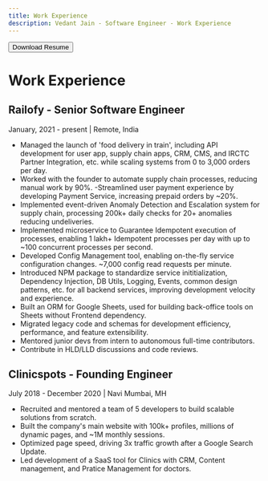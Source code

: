 ```yaml
---
title: Work Experience
description: Vedant Jain - Software Engineer - Work Experience
---
```


<Button href={constants.downloadResumeUrl}>Download Resume</Button>

# Work Experience

## Railofy - Senior Software Engineer
January, 2021 - present | Remote, India
- Managed the launch of 'food delivery in train', including API development for user app, supply chain apps, CRM, CMS, and IRCTC Partner Integration, etc. while scaling systems from 0 to 3,000 orders per day.
- Worked with the founder to automate supply chain processes, reducing manual work by 90%.
-Streamlined user payment experience by developing Payment Service, increasing prepaid orders by ~20%.
- Implemented event-driven Anomaly Detection and Escalation system for supply chain, processing 200k+ daily checks for 20+ anomalies reducing undeliveries.
- Implemented microservice to Guarantee Idempotent execution of processes, enabling 1 lakh+ Idempotent processes per day with up to ~100 concurrent processes per second.
- Developed Config Management tool, enabling on-the-fly service configuration changes. ~7,000 config read requests per minute.
- Introduced NPM package to standardize service inititialization, Dependency Injection, DB Utils, Logging, Events, common design patterns, etc. for all backend services, improving development velocity and experience.
- Built an ORM for Google Sheets, used for building back-office tools on Sheets without Frontend dependency.
- Migrated legacy code and schemas for development efficiency, performance, and feature extensibility.
- Mentored junior devs from intern to autonomous full-time contributors.
- Contribute in HLD/LLD discussions and code reviews.

## Clinicspots - Founding Engineer
July 2018 - December 2020 | Navi Mumbai, MH
- Recruited and mentored a team of 5 developers to build scalable solutions from scratch.
- Built the company's main website with 100k+ profiles, millions of dynamic pages, and ~1M monthly sessions.
- Optimized page speed, driving 3x traffic growth after a Google Search Update.
- Led development of a SaaS tool for Clinics with CRM, Content management, and Pratice Management for doctors.


<Analytics />